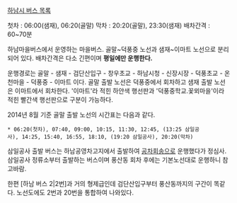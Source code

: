 [[하남시 버스 목록]]

첫차 : 06:00(샘재), 06:20(골말)
막차 : 20:20(골말), 23:30(샘재)
배차간격 : 60~70분

하남마을버스에서 운영하는 마을버스. 골말~덕풍중 노선과 샘재~이마트 노선으로 분리되어 있다. 배차간격은 다소 긴편이며 '''평일에만 운행한다.'''

운행경로는 골말 - 샘재 - 검단산입구 - 창우초교 - 하남시청 - 신장시장 - 덕풍초교 - 온천마을 - 덕풍중 - 이마트 이다. 골말 출발 노선은 덕풍중에서 회차하고 샘재 출발 노선은 이마트에서 회차한다. '이마트'라 적힌 하얀색 행선판과 '덕풍중학교.꽃뫼마을'이라 적힌 빨간색 행선판으로 구분이 가능하다.

2014년 8월 기준 골말 출발 노선의 시간표는 다음과 같다.
 * 06:20(첫차), 07:40, 09:00, 10:15, 11:30, 12:45, (13:25 삼일공사), 14:25, 15:40, 16:55, 18:10, (19:20 삼일공사), 20:20(막차)

삼일공사 출발 버스는 하남공영차고지에서 출발하여 [[공차회송]]으로 운행했다가 정심사.삼일공사 정류소부터 출발하는 버스이며 풍산동 회차 후에는 기본노선대로 운행하니 참고바람.

한편 [하남 버스 2|2번]과 거의 형제급인데 검단산입구부터 풍산동까지의 구간이 똑같다. 노선도에도 2번과 20번을 통합하여 나와있다.
